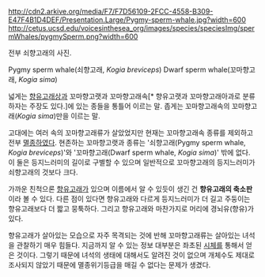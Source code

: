 http://cdn2.arkive.org/media/F7/F7D56109-2FCC-4558-B309-E47F4B1D4DEF/Presentation.Large/Pygmy-sperm-whale.jpg?width=600
http://cetus.ucsd.edu/voicesinthesea_org/images/species/speciesImg/spermWhales/pygmySperm.png?width=600

전부 쇠향고래의 사진.

Pygmy sperm whale(쇠향고래, ''Kogia breviceps'')
Dwarf sperm whale(꼬마향고래, ''Kogia sima'')

넓게는 [[향유고래]]상과 꼬마향고랫과 꼬마향고래속[* 향유고랫과 꼬마향고래아과로 분류하자는 주장도 있다.]에 있는 종들을 통틀어 이르는 말. 좁게는 꼬마향고래속의 꼬마향고래(''Kogia sima'')만을 이르는 말.

고대에는 여러 속의 꼬마향고래류가 살았었지만 현재는 꼬마향고래속 종류를 제외하고 전부 [[멸종]]하였다. 현존하는 꼬마향고랫과 종류는 '쇠향고래(Pygmy sperm whale, ''Kogia breviceps'')'와 '꼬마향고래(Dwarf sperm whale, ''Kogia sima'')' 밖에 없다. 이 둘은 등지느러미의 길이로 구별할 수 있으며 일반적으로 꼬마향고래의 등지느러미가 쇠향고래의 것보다 크다. 

가까운 친척으론 [[향유고래]]가 있으며 이름에서 알 수 있듯이 생긴 건 '''향유고래의 축소판'''이라 볼 수 있다. 다른 점이 있다면 향유고래와 다르게 등지느러미가 더 길고 주둥이는 향유고래보다 더 짧고 뭉툭하다. 그리고 향유고래와 마찬가지로 머리에 경뇌유(향유)가 있다.

향유고래가 살아있는 모습으로 자주 목격되는 것에 반해 꼬마향고래류는 살아있는 녀석을 관찰하기 매우 힘들다. 지금까지 알 수 있는 정보 대부분은 좌초된 [[시체]]를 통해서 얻은 것이다. 그렇기 때문에 녀석의 생태에 대해서도 알려진 것이 없으며 개체수도 제대로 조사되지 않았기 때문에 멸종위기등급을 매길 수 없다는 문제가 생겼다.
